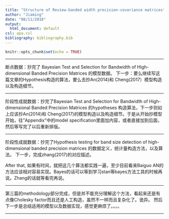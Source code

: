 ```yaml
---
title: "Structure of Review-banded width precision-covariance matrices"
author: "Jiaming"
date: "08/11/2018"
output:
  html_document: default
csl: apa.csl
bibliography: bibliography.bib
---
```


```r
knitr::opts_chunk$set(echo = TRUE)
```
---


断点数据：抄完了 Bayesian Test and Selection for Bandwidth of High-dimensional Banded Precision Matrices 的模型数据。
下一步：要么继续写这篇文章的Hypothesis构造的算法，要么去抄An(2014)和 Cheng(2017）模型构造以及构造细节。

---

阶段性成就数据：抄完了Bayesian Test and Selection for Bandwidth of High-dimensional Banded Precision Matrices 的hypotheses 构造算法，下一步则如上应该抄An(2014)和 Cheng(2017)的模型构造以及构造细节。于是从开始抄模型开始，往"Appendix"中的model specification里面加内容，或者直接加到后面，然后等写完了以后重新排版。

---

阶段性成就数据：抄完了Hypothesis testing for band size detection of high-dimensional banded precision matrices 的数据定义，统计量构造方法，以及算法。
下一步，完成zhang(2017)的对应描述。

After that, 如果有时间，就把这几个算法都实践一遍，至少目前看来Baiguo AN的方法应该相对容易实现。Bayes的话可以等到学习stan等bayes方法工具的时候再说。Zhang的话就等看完再说。

---

第三篇的methodology部分完成，但是并不能充分理解这个方法，看起来还是有点像Cholesky factor而且还是人工构造，虽然不一样而且复杂化了。诡异。
然后下一步是总结适用的模型以及数据实现，感觉更麻烦了。。。。




---

